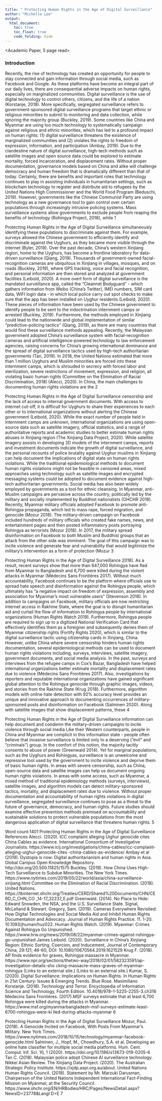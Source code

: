 ```yaml
---
title: " Protecting Human Rights in the Age of Digital Surveillance"
author: "Michelle Lee"
output: 
  html_document:
    toc: true
    toc_float: true
    code_folding: hide
---
```


<Academic Paper, 5 page read>

### Introduction

Recently, the rise of technology has created an opportunity for people to stay connected and gain information through social media, such as Facebook and Google. As these platforms have become an integral part of our daily lives, there are consequential adverse impacts on human rights, especially on marginalized communities. Digital surveillance is the use of digital technology to control others, citizens, and the life of a nation (Korstanje, 2018). More specifically, segregated surveillance refers to government-sponsored digital surveillance programs that target ethnic or religious minorities to submit to monitoring and data collection, while ignoring the majority group (Buckley, 2019). Some countries like China and Myanmar are using too much technology to systematically campaign against religious and ethnic minorities, which has led to a profound impact on human rights: (1) digital surveillance threatens the existence of marginalized communities and (2) violates the rights to freedom of expression, information, and participation (Ambay, 2019). Due to the clandestine nature of digital surveillance, high-tech methods such as satellite images and open source data could be explored to estimate mortality, forced incarceration, and displacement rates. Without proper documentation, governance models based on China and alike will challenge democracy and human freedom that is dramatically different than that of today.
Certainly, there are benefits and important roles that technology continues to play in assisting individuals in humanitarian settings, such as blockchain technology to register and distribute aid to refugees by the United Nations High Commissioner and the World Food Program (Beduschi, 2019). However, governments like the Chinese Communist Party are using technology as a new governance tool to gain control over certain populations through increasingly intrusive policing systems. Mass surveillance systems allow governments to exclude people from reaping the benefits of technology (Rohingya Project, 2018), while
1

 Protecting Human Rights in the Age of Digital Surveillance
simultaneously identifying these populations to discriminate against them. For example, surveys allowed the Chinese government to efficiently identify and discriminate against the Uyghurs, as they became more visible through the internet (Byler, 2019). Over the past decade, China's western Xinjiang region, home to the Uyghurs, has become a frontline laboratory for data-driven surveillance (Qiang, 2019). Thousands of government-owned facial-recognition cameras are ubiquitous in Xinjiang in villages, mosques, and on roads (Buckley, 2019), where GPS tracking, voice and facial recognition, and personal information are then stored and analyzed at government facilities (Leibold, 2020). A more overt form of digital surveillance is the mandated surveillance app, called the “Cleannet Bodyguard” - which gathers information from Weibo (China’s Twitter), IMEI numbers, SIM card data, WIFI login data - in which local police carry out spot checks to make sure that the app has been installed on Uyghur residents (Leibold, 2020). These pieces of information have been used by the Chinese government to identify people to be sent to the indoctrination internment camps or arrested (Buckley, 2019). Furthermore, the methods employed in Xinjiang could lead to the nationwide and global implementation of similar "predictive-policing tactics'' (Qiang, 2019), as there are many countries that would find these surveillance methods appealing. Recently, the Malaysian government adopted China’s surveillance system with facial-recognition cameras and artificial intelligence-powered technology to law enforcement agencies, raising concerns for China’s growing international dominance and the spread of digital surveillance tactics used by high-tech authoritarian governments (Tan, 2019).
In 2018, the United Nations estimated that more than 1 million Uyghurs and Muslim minorities are forced into these internment camps, which is shrouded in secrecy with forced labor and sterilization, severe restrictions of movement, expression, and religion, all violating basic human rights (Committee on the Elimination of Racial Discrimination, 2018) (Alecci, 2020). In China, the main challenges to documenting human rights violations are the
2

 Protecting Human Rights in the Age of Digital Surveillance
censorship and the lack of access to internal government documents. With access to internet cut-off, it is difficult for Uyghurs to share their experiences to each other or to international organizations without alerting the Chinese government (Leibold, 2020). While the exact number of people held in internment camps are unknown, international organizations are using open-source data such as satellite imagery, official statistics, and a range of authoritative reports and academic studies to better estimate human rights abuses in Xinjiang region (The Xinjiang Data Project, 2020). While satellite imagery assists in developing 3D models of the internment camps, reports and investment documents indicate the growth of digital surveillance, and the personal recounts of police brutality against Uyghur muslims in Xinjiang can help document the implications of digital state on human rights violations. While the traditional epidemiological methods to document human rights violations might not be feasible in censored areas, mixed approaches using technology such as satellite images and encrypted messaging systems could be adopted to document evidence against high-tech authoritarian governments.
Social media has also been widely employed by governments as a tool for ethnic cleansing. In Myanmar, anti-Muslim campaigns are pervasive across the country, politically led by the military and socially implemented by Buddhist nationalists (OHCHR 2018). Recently, Myanmar military officials adopted Facebook to promote anti-Rohingya propaganda, which led to mass rape, forced migration, and genocide (Mozur 2018). The military-driven campaign on Facebook included hundreds of military officials who created fake names, news, and entertainment pages and then posted inflammatory posts portraying Rohingya as terrorists (Mozur 2018). In 2017, the military spread disinformation on Facebook to both Muslim and Buddhist groups that an attack from the other side was imminent. The goal of this campaign was to incite violence and generate fear and vulnerability that would legitimize the military’s intervention as a form of protection (Mozur
3

 Protecting Human Rights in the Age of Digital Surveillance
2018). As a result, recent surveys show that more than 647,000 Rohingya have fled from Myanmar to Bangladesh and 6,700 were killed during the violent attacks in Myanmar (Médecins Sans Frontières 2017). Without much accountability, Facebook continues to be the platform where officials use to spread hate speech and disinformation against the Rohingya people, which ultimately has “a negative impact on freedom of expression, assembly and association for Myanmar’s most vulnerable users” (Stevenson 2018).
In addition to campaigns on Facebook, military officials are now restricting internet access in Rakhine State, where the goal is to disrupt humanitarian aid and curtail the flow of information to Rohingya people by international organizations (Human Rights Watch 2019). Furthermore, Rohingya people are required to sign up to a digitized National Verification Card that effectively identifies them as a foreigner and subsequently denies them of Myanmar citizenship rights (Fortify Rights 2020), which is similar to the digital surveillance tactic using citizenship cards in Xinjiang, China. However, unlike China where severe censorship hinders human rights documentation, several epidemiological methods can be used to document human rights violations including, surveys, interviews, satellite imagery, government documents, and social media analysis. In the past, surveys and interviews from the refugee camps in Cox's Bazar, Bangladesh have helped international organizations better estimate mortality and displacement rates due to violence (Médecins Sans Frontières 2017). Also, investigations by reporters and reputable international organizations have gained significant global attention to the Rohingya genocide through graphic images, videos, and stories from the Rakhine State (Krug 2018). Furthermore, algorithm models with online hate detection with 92% accuracy level provides an unique and innovative approach to documenting occurrences of military-sponsored posts and disinformation on Facebook (Salminen 2020). Along with satellite images that show displacement patterns, these
4

 Protecting Human Rights in the Age of Digital Surveillance
information can help document and condemn the military-driven campaigns to incite violence through social media
Like their Western counterparts, people in China and Myanmar are complicit in this information state - people often believe that invasive surveillance is limited only to a deserving (“evil” and “criminals”) group. In the comfort of this notion, the majority tacitly consents to abuse of power (Greenwald 2014). Yet for marginal populations, such as the Uyghurs and Rohingyas, surveillance is an unwelcome and repressive tool used by the government to incite violence and deprive them of basic human rights. In areas with severe censorship, such as China, open-source data and satellite images can help us document ongoing human rights violations. In areas with some access, such as Myanmar, a mixed method of traditional epidemiology methods (surveys, interviews), satellite images, and algorithm models can detect military-sponsored tactics, mortality, and displacement rates due to violence. Without proper documentation and accountability of human rights violations in digital surveillance, segregated surveillance continues to pose as a threat to the future of governance, democracy, and human rights. Future studies should examine effective prevention methods premised on accountability and sustainable solutions to protect vulnerable populations from the most dangerous application of digital surveillance that threatens human rights.
5

 Word count:1401
Protecting Human Rights in the Age of Digital Surveillance
References
Alecci. (2020). ICC complaint alleging Uighur genocide cites China Cables as evidence. International Consortium of Investigative Journalists. https://www.icij.org/investigations/china-cables/icc-complaint-alleging-uighur-genocide-cites -china-cables-as-evidence/
Ambay et al (2019). Dystopia is now: Digital authoritarianism and human rights in Asia. Global Campus Open Knowledge Repository. http://doi.org/20.500.11825/1575
Buckley. (2019). How China Uses High-Tech Surveillance to Subdue Minorities. The New York Times. https://www.nytimes.com/2019/05/22/world/asia/china-surveillance-xinjiang.html
Committee on the Elimination of Racial Discrimination. (2018). United Nations.
https://tbinternet.ohchr.org/Treaties/CERD/Shared%20Documents/CHN/CERD_C_CHN_CO _14-17_32237_E.pdf
Greenwald. (2014). No Place to Hide: Edward Snowden, the NSA, and the U.S. Surveillance State. Signal, McLelland & Stewart.
Gregory, Sam. (2019). Cameras Everywhere Revisited: How Digital Technologies and Social Media Aid and Inhibit Human Rights Documentation and Advocacy. Journal of Human Rights Practice. 11. 1-20. 10.1093/jhuman/huz022.
Human Rights Watch. (2019). Myanmar: Crimes Against Rohingya Go Unpunished.
https://www.hrw.org/news/2019/08/22/myanmar-crimes-against-rohingya-go-unpunished
James Leibold. (2020). Surveillance in China’s Xinjiang Region: Ethnic Sorting, Coercion, and Inducement, Journal of Contemporary China, 29:121, 46-60, DOI: 10.1080/10670564.2019.1621529
Krug F. (2018). AP finds evidence for graves, Rohingya massacre in Myanmar. https://www.npr.org/sections/thetwo-way/2018/02/01/582323591/ap-investigation-details-sho cking-massacre-mass-graves-of-myanmar-rohingya (Links to an external site.) (Links to an external site.)
Kumar, S. (2020). Digital Surveillance: Implications on Human Rights. In Human Rights in 21st Century: Issues & Emerging Trends. Blue Rose.
Maximiliano Korstanje. (2018). Technology and Terror. Encyclopedia of Information Science and Technology, Fourth Edition. 10.4018/978-1-5225-2255-3.ch316
Médecins Sans Frontières. (2017).MSF surveys estimate that at least 6,700 Rohingya were killed during the attacks in Myanmar. https://www.msf.org/myanmarbangladesh-msf-surveys-estimate-least-6700-rohingya-were-ki lled-during-attacks-myanmar
         6

 Protecting Human Rights in the Age of Digital Surveillance
Mozur, Paul. (2018). A Genocide Incited on Facebook, With Posts From Myanmar’s Military. New York Times. https://www.nytimes.com/2018/10/15/technology/myanmar-facebook-genocide.html
Salminen, J., Hopf, M., Chowdhury, S.A. et al. Developing an online hate classifier for multiple social media platforms. Hum. Cent. Comput. Inf. Sci. 10, 1 (2020). https://doi.org/10.1186/s13673-019-0205-6
Tan C. (2018). Malaysian police adopt Chinese AI surveillance technology. Nikkei Asian Review.
The Xinjiang Data Project. (2020). The Australian Strategic Policy Institute. https://xjdp.aspi.org.au/about.
United Nations Human Rights Council. (2018). Statement by Mr. Marzuki Darusman, Chairperson of the United Nations Independent International Fact-Finding Mission on Myanmar, at the Security Council. https://www.ohchr.org/EN/HRBodies/HRC/Pages/NewsDetail.aspx?NewsID=23778&LangI D=E
   7
